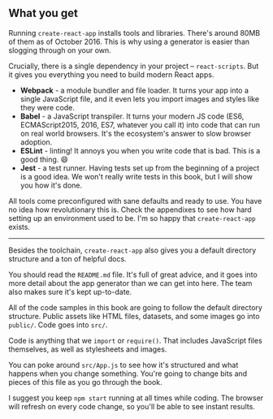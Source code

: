 ## What you get

Running `create-react-app` installs tools and libraries. There's around 80MB of
them as of October 2016. This is why using a generator is easier than slogging
through on your own.

Crucially, there is a single dependency in your project – `react-scripts`. But
it gives you everything you need to build modern React apps.

- **Webpack** - a module bundler and file loader. It turns your app into a
  single JavaScript file, and it even lets you import images and styles like
  they were code.
- **Babel** - a JavaScript transpiler. It turns your modern JS code (ES6,
  ECMAScript2015, 2016, ES7, whatever you call it) into code that can run on
  real world browsers. It's the ecosystem's answer to slow browser adoption.
- **ESLint** - linting! It annoys you when you write code that is bad. This is
  a good thing. :smile:
- **Jest** - a test runner. Having tests set up from the beginning of a project
  is a good idea. We won't really write tests in this book, but I will show you
  how it's done.

All tools come preconfigured with sane defaults and ready to use. You have no
idea how revolutionary this is. Check the appendixes to see how hard setting up
an environment used to be. I'm so happy that `create-react-app` exists.

---

Besides the toolchain, `create-react-app` also gives you a default directory
structure and a ton of helpful docs.

You should read the `README.md` file. It's full of great advice, and it goes
into more detail about the app generator than we can get into here. The team
also makes sure it's kept up-to-date.

All of the code samples in this book are going to follow the default directory
structure. Public assets like HTML files, datasets, and some images go into
`public/`. Code goes into `src/`.

Code is anything that we `import` or `require()`. That includes JavaScript
files themselves, as well as stylesheets and images.

You can poke around `src/App.js` to see how it's structured and what happens
when you change something. You're going to change bits and pieces of this file
as you go through the book.

I suggest you keep `npm start` running at all times while coding. The browser
will refresh on every code change, so you'll be able to see instant results.

